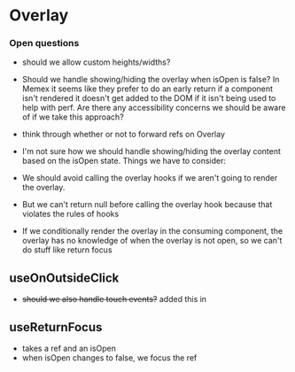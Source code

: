# Overlay

### Open questions
- should we allow custom heights/widths?

- Should we handle showing/hiding the overlay when isOpen is false? In Memex it seems like they prefer to do an early return if a component isn't rendered it doesn't get added to the DOM if it isn't being used to help with perf. Are there any accessibility concerns we should be aware of if we take this approach?


- think through whether or not to forward refs on Overlay
- I'm not sure how we should handle showing/hiding the overlay content based on the isOpen state. Things we have to consider:

- We should avoid calling the overlay hooks if we aren't going to render the overlay.
- But we can't return null before calling the overlay hook because that violates the rules of hooks
- If we conditionally render the overlay in the consuming component, the overlay has no knowledge of when the overlay is not open, so we can't do stuff like return focus


## useOnOutsideClick

- ~~should we also handle touch events?~~ added this in


## useReturnFocus

- takes a ref and an isOpen
- when isOpen changes to false, we focus the ref